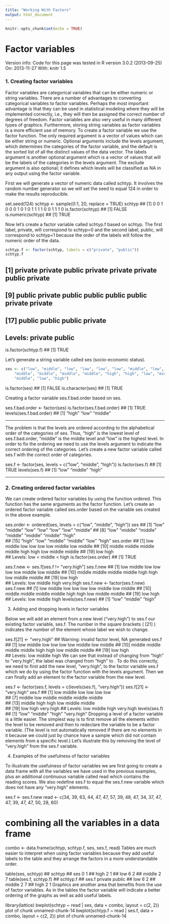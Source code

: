 ```yaml
---
title: "Working With Factors"
output: html_document
---
```


```r
knitr::opts_chunk$set(echo = TRUE)
```

Factor variables
==================================
Version info: Code for this page was tested in R version 3.0.2 (2013-09-25) On: 2013-11-27 With: knitr 1.5

### 1. Creating factor variables

Factor variables are categorical variables that can be either numeric or string variables. There are a number of advantages to converting categorical variables to factor variables. Perhaps the most important advantage is that they can be used in statistical modeling where they will be implemented correctly, i.e., they will then be assigned the correct number of degrees of freedom. Factor variables are also very useful in many different types of graphics. Furthermore, storing string variables as factor variables is a more efficient use of memory. To create a factor variable we use the factor function. The only required argument is a vector of values which can be either string or numeric. Optional arguments include the levels argument, which determines the categories of the factor variable, and the default is the sorted list of all the distinct values of the data vector. The labels argument is another optional argument which is a vector of values that will be the labels of the categories in the levels argument. The exclude argument is also optional; it defines which levels will be classified as NA in any output using the factor variable.

First we will generate a vector of numeric data called schtyp. It involves the random number generator so we will set the seed to equal 124 in order to make the results reproducible.

set.seed(124)
schtyp <- sample(0:1, 20, replace = TRUE)
schtyp
##  [1] 0 0 1 0 0 0 1 0 1 0 1 1 1 1 0 0 1 1 1 0
is.factor(schtyp)
## [1] FALSE
is.numeric(schtyp)
## [1] TRUE


Now let’s create a factor variable called schtyp.f based on schtyp. The first label, private, will correspond to schtyp=0 and the second label, public, will correspond to schtyp=1 because the order of the labels will follow the numeric order of the data.

```r
schtyp.f <- factor(schtyp, labels = c("private", "public"))
schtyp.f
```

##  [1] private private public  private private private public  private
##  [9] public  private public  public  public  public  private private
## [17] public  public  public  private
## Levels: private public
is.factor(schtyp.f)
## [1] TRUE


Let’s generate a string variable called ses (socio-economic status).

```r
ses <- c("low", "middle", "low", "low", "low", "low", "middle", "low", "middle",
    "middle", "middle", "middle", "middle", "high", "high", "low", "middle",
    "middle", "low", "high")
```

is.factor(ses)
## [1] FALSE
is.character(ses)
## [1] TRUE


Creating a factor variable ses.f.bad.order based on ses.

ses.f.bad.order <- factor(ses)
is.factor(ses.f.bad.order)
## [1] TRUE
levels(ses.f.bad.order)
## [1] "high"   "low"    "middle"

-------------------------------------------------------------------

The problem is that the levels are ordered according to the alphabetical order of the categories of ses. 
Thus, “high” is the lowest level of ses.f.bad.order, “middle” is the middle level and “low” is the highest level. 
In order to fix the ordering we need to use the levels argument to indicate the correct ordering of the categories. 
Let’s create a new factor variable called ses.f with the correct order of categories.

ses.f <- factor(ses, levels = c("low", "middle", "high"))
is.factor(ses.f)
## [1] TRUE
levels(ses.f)
## [1] "low"    "middle" "high"

-----------------------------------------------------------

### 2. Creating ordered factor variables

We can create ordered factor variables by using the function ordered. This function has the same arguments as the factor function. Let’s create an ordered factor variable called ses.order based on the variable ses created in the above example.

ses.order <- ordered(ses, levels = c("low", "middle", "high"))
ses
##  [1] "low"    "middle" "low"    "low"    "low"    "low"    "middle"
##  [8] "low"    "middle" "middle" "middle" "middle" "middle" "high"  
## [15] "high"   "low"    "middle" "middle" "low"    "high"
ses.order
##  [1] low    middle low    low    low    low    middle low    middle
## [10] middle middle middle middle high   high   low    middle middle
## [19] low    high  
## Levels: low < middle < high
is.factor(ses.order)
## [1] TRUE


ses.f.new <- ses.f[ses.f != "very.high"]
ses.f.new
##  [1] low    middle low    low    low    low    middle low    middle
## [10] middle middle middle middle high   high   low    middle middle
## [19] low    high  
## Levels: low middle high very.high
ses.f.new <- factor(ses.f.new)
ses.f.new
##  [1] low    middle low    low    low    low    middle low    middle
## [10] middle middle middle middle high   high   low    middle middle
## [19] low    high  
## Levels: low middle high
levels(ses.f.new)
## [1] "low"    "middle" "high"

3. Adding and dropping levels in factor variables

Below we will add an element from a new level (“very.high”) to ses.f our existing factor variable, ses.f. 
The number in the square brackets ( [21] ) indicates the number of the element whose label we wish to change.

ses.f[21] <- "very.high"
## Warning: invalid factor level, NA generated
ses.f
##  [1] low    middle low    low    low    low    middle low    middle
## [10] middle middle middle middle high   high   low    middle middle
## [19] low    high     
## Levels: low middle high
We can see that instead of changing from “high” to “very.high”, the label was changed from “high” to <NA>. To do this correctly, we need to first add the new level, “very.high”, to the factor variable ses.f which we do by using the factor function with the levels argument. Then we can finally add an element to the factor variable from the new level.

ses.f <- factor(ses.f, levels = c(levels(ses.f), "very.high"))
ses.f[21] <- "very.high"
ses.f
##  [1] low       middle    low       low       low       low      
##  [7] middle    low       middle    middle    middle    middle   
## [13] middle    high      high      low       middle    middle   
## [19] low       high      very.high
## Levels: low middle high very.high
levels(ses.f)
## [1] "low"       "middle"    "high"      "very.high"
Dropping a level of a factor variable is a little easier. The simplest way is to first remove all the elements within the level to be removed and then to redeclare the variable to be a factor variable. (The level is not automatically removed if there are no elements in it because we could just by chance have a sample which did not contain elements from a specific level.) Let’s illustrate this by removing the level of “very.high” from the ses.f variable.


4. Examples of the usefulness of factor variables

To illustrate the usefulness of factor variables we are first going to create a data frame with all the variables we have used in the previous examples, plus an additional continuous variable called read which contains the reading scores. We also redefine ses.f to equal the ses.f.new variable which does not have any “very.high” elements.

ses.f <- ses.f.new
read <- c(34, 39, 63, 44, 47, 47, 57, 39, 48, 47, 34, 37, 47, 47, 39, 47,
    47, 50, 28, 60)

# combining all the variables in a data frame
combo <- data.frame(schtyp, schtyp.f, ses, ses.f, read)
Tables are much easier to interpret when using factor variables because they add useful labels to the table and they arrange the factors in a more understandable order.

table(ses, schtyp)
##         schtyp
## ses      0 1
##   high   2 1
##   low    6 2
##   middle 2 7
table(ses.f, schtyp.f)
##         schtyp.f
## ses.f    private public
##   low          6      2
##   middle       2      7
##   high         2      1
Graphics are another area that benefits from the use of factor variables. As in the tables the factor variable will indicate a better ordering of the graphs as well as add useful labels.

library(lattice)
bwplot(schtyp ~ read | ses, data = combo, layout = c(2, 2))
plot of chunk unnamed-chunk-14
bwplot(schtyp.f ~ read | ses.f, data = combo, layout = c(2, 2))
plot of chunk unnamed-chunk-14
 
